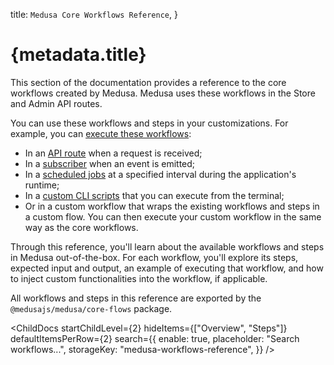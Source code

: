 
  title: `Medusa Core Workflows Reference`,
}

# {metadata.title}

This section of the documentation provides a reference to the core workflows created by Medusa. Medusa uses these workflows in the Store and Admin API routes.

You can use these workflows and steps in your customizations. For example, you can [execute these workflows](!docs!/learn/fundamentals/workflows#3-execute-the-workflow):

- In an [API route](!docs!/learn/fundamentals/api-routes) when a request is received;
- In a [subscriber](!docs!/learn/fundamentals/events-and-subscribers) when an event is emitted;
- In a [scheduled jobs](!docs!/learn/fundamentals/scheduled-jobs) at a specified interval during the application's runtime;
- In a [custom CLI scripts](!docs!/learn/fundamentals/custom-cli-scripts) that you can execute from the terminal;
- Or in a custom workflow that wraps the existing workflows and steps in a custom flow. You can then execute your custom workflow in the same way as the core workflows.

Through this reference, you'll learn about the available workflows and steps in Medusa out-of-the-box. For each workflow, you'll explore its steps, expected input and output, an example of executing that workflow, and how to inject custom functionalities into the workflow, if applicable.

All workflows and steps in this reference are exported by the `@medusajs/medusa/core-flows` package.

<ChildDocs startChildLevel={2} hideItems={["Overview", "Steps"]} defaultItemsPerRow={2} search={{
  enable: true,
  placeholder: "Search workflows...",
  storageKey: "medusa-workflows-reference",
}} />
